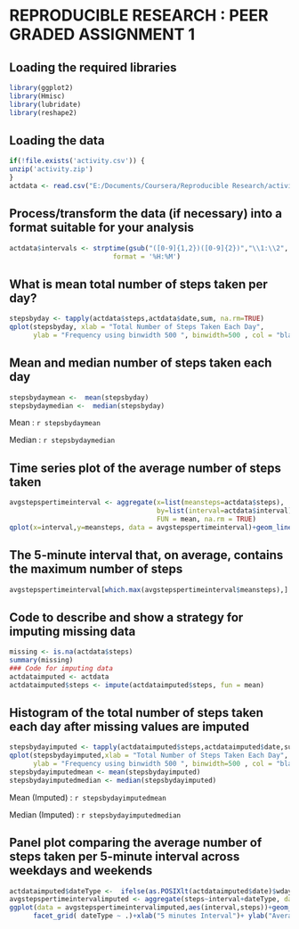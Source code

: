 # REPRODUCIBLE RESEARCH : PEER GRADED ASSIGNMENT 1

## Loading the required libraries
```{r Libraries}
library(ggplot2)
library(Hmisc)
library(lubridate)
library(reshape2)
```

## Loading the data
```{r Question 1A - Code for reading in the dataset}
if(!file.exists('activity.csv')) {
unzip('activity.zip')
}
actdata <- read.csv("E:/Documents/Coursera/Reproducible Research/activity.csv")
```

## Process/transform the data (if necessary) into a format suitable for your analysis
```{r Question 1B - Code for processing the data}
actdata$intervals <- strptime(gsub("([0-9]{1,2})([0-9]{2})","\\1:\\2", actdata$interval),
                          format = '%H:%M')
```

## What is mean total number of steps taken per day?
```{r Question 2 - Histogram of the total number of steps taken each day}
stepsbyday <- tapply(actdata$steps,actdata$date,sum, na.rm=TRUE)
qplot(stepsbyday, xlab = "Total Number of Steps Taken Each Day",
      ylab = "Frequency using binwidth 500 ", binwidth=500 , col = "black")
```

## Mean and median number of steps taken each day
```{r Question 3 - Computing mean and median number of steps taken each day}
stepsbydaymean <-  mean(stepsbyday)
stepsbydaymedian <-  median(stepsbyday)
```

Mean : `r stepsbydaymean`

Median : `r stepsbydaymedian`

## Time series plot of the average number of steps taken
```{r Question 4 - Time series plot of the average number of steps taken}
avgstepspertimeinterval <- aggregate(x=list(meansteps=actdata$steps),
                                     by=list(interval=actdata$interval),
                                     FUN = mean, na.rm = TRUE)
qplot(x=interval,y=meansteps, data = avgstepspertimeinterval)+geom_line()+ xlab("5 min Time Interval")+ ylab("Average Number of Steps Taken")
```

## The 5-minute interval that, on average, contains the maximum number of steps
```{r Question 5 - The 5-minute interval that, on average, contains the maximum number of steps}
avgstepspertimeinterval[which.max(avgstepspertimeinterval$meansteps),]
```

## Code to describe and show a strategy for imputing missing data
```{r Question 6 - Code to describe and show a strategy for imputing missing data}
missing <- is.na(actdata$steps)
summary(missing)
### Code for imputing data
actdataimputed <- actdata
actdataimputed$steps <- impute(actdataimputed$steps, fun = mean)
```

## Histogram of the total number of steps taken each day after missing values are imputed
```{r Question 7 - Histogram of the total number of steps taken each day after missing values are imputed}
stepsbydayimputed <- tapply(actdataimputed$steps,actdataimputed$date,sum)
qplot(stepsbydayimputed,xlab = "Total Number of Steps Taken Each Day",
      ylab = "Frequency using binwidth 500 ", binwidth=500 , col = "black")
stepsbydayimputedmean <- mean(stepsbydayimputed)
stepsbydayimputedmedian <- median(stepsbydayimputed)
```
Mean (Imputed)   : `r stepsbydayimputedmean`

Median (Imputed) : `r stepsbydayimputedmedian`

## Panel plot comparing the average number of steps taken per 5-minute interval across weekdays and weekends
```{r Question 8 - Panel plot comparing the average number of steps taken per 5-minute interval across weekdays and weekends }
actdataimputed$dateType <-  ifelse(as.POSIXlt(actdataimputed$date)$wday %in% c(0,6), 'weekend', 'weekday')
avgstepspertimeintervalimputed <- aggregate(steps~interval+dateType, data = actdataimputed,mean)
ggplot(data = avgstepspertimeintervalimputed,aes(interval,steps))+geom_line()+
      facet_grid( dateType ~ .)+xlab("5 minutes Interval")+ ylab("Average Number of Steps")
```
